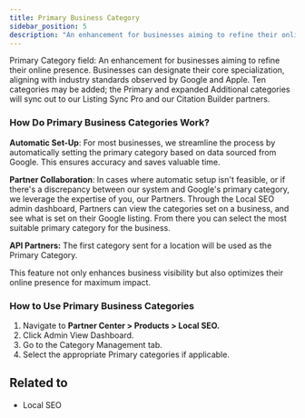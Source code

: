 ```yaml
---
title: Primary Business Category
sidebar_position: 5
description: "An enhancement for businesses aiming to refine their online presence. Businesses can designate their core specialization, aligning with industry standards."
---
```


Primary Category field: An enhancement for businesses aiming to refine their online presence. Businesses can designate their core specialization, aligning with industry standards observed by Google and Apple. Ten categories may be added; the Primary and expanded Additional categories will sync out to our Listing Sync Pro and our Citation Builder partners.

### How Do Primary Business Categories Work?

**Automatic Set-Up**: For most businesses, we streamline the process by automatically setting the primary category based on data sourced from Google. This ensures accuracy and saves valuable time.

**Partner Collaboration**: In cases where automatic setup isn't feasible, or if there's a discrepancy between our system and Google's primary category, we leverage the expertise of you, our Partners. Through the Local SEO admin dashboard, Partners can view the categories set on a business, and see what is set on their Google listing. From there you can select the most suitable primary category for the business.

**API Partners:** The first category sent for a location will be used as the Primary Category.

This feature not only enhances business visibility but also optimizes their online presence for maximum impact.

### How to Use Primary Business Categories

1. Navigate to **Partner Center > Products > Local SEO.**
2. Click Admin View Dashboard.
3. Go to the Category Management tab.
4. Select the appropriate Primary categories if applicable.

## Related to
- Local SEO